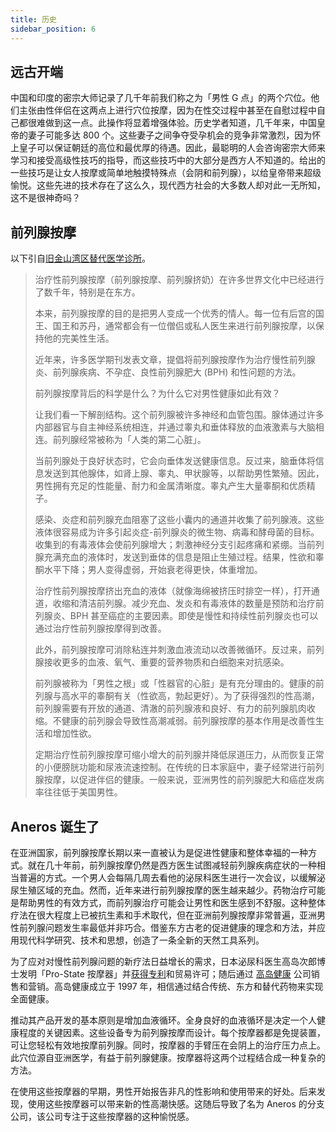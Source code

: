 ```yaml
---
title: 历史
sidebar_position: 6
---
```


## 远古开端

中国和印度的密宗大师记录了几千年前我们称之为「男性 G 点」的两个穴位。他们主张由性伴侣在这两点上进行穴位按摩，因为在性交过程中甚至在自慰过程中自己都很难做到这一点。此操作将显着增强体验。历史学者知道，几千年来，中国皇帝的妻子可能多达 800 个。这些妻子之间争夺受孕机会的竞争非常激烈，因为怀上皇子可以保证朝廷的高位和最优厚的待遇。因此，最聪明的人会咨询密宗大师来学习和接受高级性技巧的指导，而这些技巧中的大部分是西方人不知道的。给出的一些技巧是让女人按摩或简单地触摸特殊点（会阴和前列腺），以给皇帝带来超级愉悦。这些先进的技术存在了这么久，现代西方社会的大多数人却对此一无所知，这不是很神奇吗？

## 前列腺按摩

以下引自[旧金山湾区替代医学诊所](http://www.biotherapy-clinic.com/prostatic_massage.html)。

> 治疗性前列腺按摩（前列腺按摩、前列腺挤奶）在许多世界文化中已经进行了数千年，特别是在东方。
>
> 本来，前列腺按摩的目的是把男人变成一个优秀的情人。每一位有后宫的国王、国王和苏丹，通常都会有一位僧侣或私人医生来进行前列腺按摩，以保持他的完美性生活。
>
> 近年来，许多医学期刊发表文章，提倡将前列腺按摩作为治疗慢性前列腺炎、前列腺疾病、不孕症、良性前列腺肥大 (BPH) 和性问题的方法。
>
> 前列腺按摩背后的科学是什么？为什么它对男性健康如此有效？
>
> 让我们看一下解剖结构。这个前列腺被许多神经和血管包围。腺体通过许多内部器官与自主神经系统相连，并通过睾丸和垂体释放的血液激素与大脑相连。前列腺经常被称为「人类的第二心脏」。
>
> 当前列腺处于良好状态时，它会向垂体发送健康信息。反过来，脑垂体将信息发送到其他腺体，如肾上腺、睾丸、甲状腺等，以帮助男性繁殖。因此，男性拥有充足的性能量、耐力和金属清晰度。睾丸产生大量睾酮和优质精子。
>
> 感染、炎症和前列腺充血阻塞了这些小囊内的通道并收集了前列腺液。这些液体很容易成为许多引起炎症-前列腺炎的微生物、病毒和酵母菌的目标。收集到的有毒液体会使前列腺增大；刺激神经分支引起疼痛和紧绷。当前列腺充满充血的液体时，发送到垂体的信息是阻止生殖过程。结果，性欲和睾酮水平下降；男人变得虚弱，开始衰老得更快，体重增加。
>
> 治疗性前列腺按摩挤出充血的液体（就像海绵被挤压时排空一样），打开通道，收缩和清洁前列腺。减少充血、发炎和有毒液体的数量是预防和治疗前列腺炎、BPH 甚至癌症的主要因素。即使是慢性和持续性前列腺炎也可以通过治疗性前列腺按摩得到改善。
>
> 此外，前列腺按摩可消除粘连并刺激血液流动以改善微循环。反过来，前列腺接收更多的血液、氧气、重要的营养物质和白细胞来对抗感染。
>
> 前列腺被称为「男性之根」或「性器官的心脏」是有充分理由的。健康的前列腺与高水平的睾酮有关（性欲高，勃起更好）。为了获得强烈的性高潮，前列腺需要有开放的通道、清澈的前列腺液和良好、有力的前列腺肌肉收缩。不健康的前列腺会导致性高潮减弱。前列腺按摩的基本作用是改善性生活和增加性欲。
>
> 定期治疗性前列腺按摩可缩小增大的前列腺并降低尿道压力，从而恢复正常的小便膀胱功能和尿液流速控制。在传统的日本家庭中，妻子经常进行前列腺按摩，以促进伴侣的健康。一般来说，亚洲男性的前列腺肥大和癌症发病率往往低于美国男性。

## Aneros 诞生了

在亚洲国家，前列腺按摩长期以来一直被认为是促进性健康和整体幸福的一种方式。就在几十年前，前列腺按摩仍然是西方医生试图减轻前列腺疾病症状的一种相当普遍的方式。一个男人会每隔几周去看他的泌尿科医生进行一次会议，以缓解泌尿生殖区域的充血。然而，近年来进行前列腺按摩的医生越来越少。药物治疗可能是帮助男性的有效方式，而前列腺治疗可能会让男性和医生感到不舒服。这种整体疗法在很大程度上已被抗生素和手术取代，但在亚洲前列腺按摩非常普遍，亚洲男性前列腺问题发生率最低并非巧合。借鉴东方古老的促进健康的理念和方法，并应用现代科学研究、技术和思想，创造了一条全新的天然工具系列。

为了应对对慢性前列腺问题的新疗法日益增长的需求，日本泌尿科医生高岛次郎博士发明「Pro-State 按摩器」并[获得专利](http://www.google.com/patents?vid=USPAT6802850)和贸易许可；随后通过 [高岛健康](http://www.highisland.com) 公司销售和营销。高岛健康成立于 1997 年，相信通过结合传统、东方和替代药物来实现全面健康。

推动其产品开发的基本原则是增加血液循环。全身良好的血液循环是决定一个人健康程度的关键因素。这些设备专为前列腺按摩而设计。每个按摩器都是免提装置，可让您轻松有效地按摩前列腺。同时，按摩器的手臂压在会阴上的治疗压力点上。此穴位源自亚洲医学，有益于前列腺健康。按摩器将这两个过程结合成一种复杂的方法。

在使用这些按摩器的早期，男性开始报告非凡的性影响和使用带来的好处。后来发现，使用这些按摩器可以带来新的性高潮快感。这随后导致了名为 Aneros 的分支公司，该公司专注于这些按摩器的这种愉悦感。
